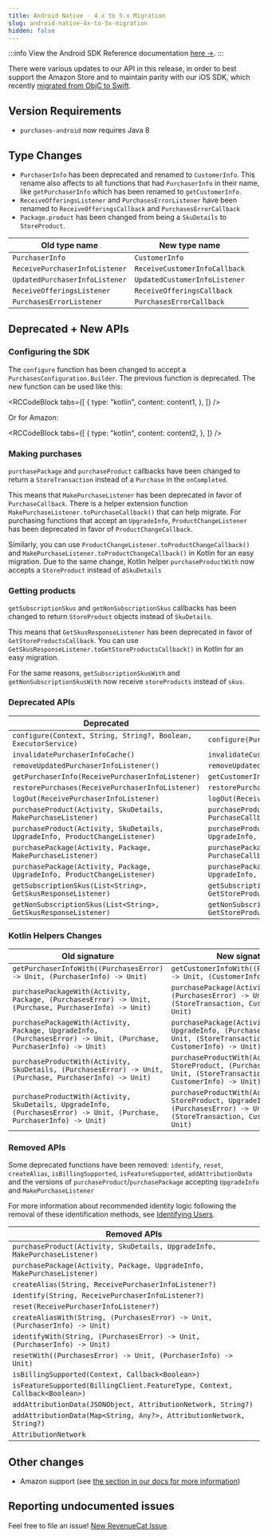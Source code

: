 ```yaml
---
title: Android Native - 4.x to 5.x Migration
slug: android-native-4x-to-5x-migration
hidden: false
---
```


:::info
View the Android SDK Reference documentation [here →](https://sdk.revenuecat.com/android/index.html).
:::

There were various updates to our API in this release, in order to best support the Amazon Store and to maintain parity with our iOS SDK, which recently [migrated from ObjC to Swift](/sdk-guides/ios-native-3x-to-4x-migration).

## Version Requirements

- `purchases-android` now requires Java 8

## Type Changes

- `PurchaserInfo` has been deprecated and renamed to `CustomerInfo`. This rename also affects to all functions that had `PurchaserInfo` in their name, like `getPurchaserInfo` which has been renamed to `getCustomerInfo`.
- `ReceiveOfferingsListener` and `PurchasesErrorListener` have been renamed to `ReceiveOfferingsCallback` and `PurchasesErrorCallback`
- `Package.product` has been changed from being a `SkuDetails` to `StoreProduct`.

| Old type name                  | New type name                 |
| ------------------------------ | ----------------------------- |
| `PurchaserInfo`                | `CustomerInfo`                |
| `ReceivePurchaserInfoListener` | `ReceiveCustomerInfoCallback` |
| `UpdatedPurchaserInfoListener` | `UpdatedCustomerInfoListener` |
| `ReceiveOfferingsListener`     | `ReceiveOfferingsCallback`    |
| `PurchasesErrorListener`       | `PurchasesErrorCallback`      |

## Deprecated + New APIs

### Configuring the SDK

The `configure` function has been changed to accept a `PurchasesConfiguration.Builder`. The previous function is deprecated. The new function can be used like this:


<RCCodeBlock
  tabs={[
    {
      type: "kotlin",
      content: content1,
    },
  ]}
/>

Or for Amazon:

<RCCodeBlock
  tabs={[
    {
      type: "kotlin",
      content: content2,
    },
  ]}
/>

### Making purchases

`purchasePackage` and `purchaseProduct` callbacks have been changed to return a `StoreTransaction` instead of a `Purchase` in the `onCompleted`.

This means that `MakePurchaseListener` has been deprecated in favor of `PurchaseCallback`. There is a helper extension function `MakePurchaseListener.toPurchaseCallback()` that can help migrate. For purchasing functions that accept an `UpgradeInfo`, `ProductChangeListener` has been deprecated in favor of `ProductChangeCallback`.

Similarly, you can use `ProductChangeListener.toProductChangeCallback()` and `MakePurchaseListener.toProductChangeCallback()` in Kotlin for an easy migration. Due to the same change, Kotlin helper `purchaseProductWith` now accepts a `StoreProduct` instead of a`SkuDetails`

### Getting products

`getSubscriptionSkus` and `getNonSubscriptionSkus` callbacks has been changed to return `StoreProduct` objects instead of `SkuDetails`.

This means that `GetSkusResponseListener` has been deprecated in favor of `GetStoreProductsCallback`. You can use `GetSkusResponseListener.toGetStoreProductsCallback()` in Kotlin for an easy migration.

For the same reasons, `getSubscriptionSkusWith` and `getNonSubscriptionSkusWith` now receive `storeProducts` instead of `skus`.

### Deprecated APIs

| Deprecated                                                                  | New                                                                           |
| --------------------------------------------------------------------------- | ----------------------------------------------------------------------------- |
| `configure(Context, String, String?, Boolean, ExecutorService)`             | `configure(PurchasesConfiguration)`                                           |
| `invalidatePurchaserInfoCache()`                                            | `invalidateCustomerInfoCache()`                                               |
| `removeUpdatedPurchaserInfoListener()`                                      | `removeUpdatedCustomerInfoListener()`                                         |
| `getPurchaserInfo(ReceivePurchaserInfoListener)`                            | `getCustomerInfo(ReceiveCustomerInfoCallback)`                                |
| `restorePurchases(ReceivePurchaserInfoListener)`                            | `restorePurchases(ReceiveCustomerInfoCallback)`                               |
| `logOut(ReceivePurchaserInfoListener)`                                      | `logOut(ReceiveCustomerInfoCallback)`                                         |
| `purchaseProduct(Activity, SkuDetails, MakePurchaseListener)`               | `purchaseProduct(Activity, StoreProduct, PurchaseCallback)`                   |
| `purchaseProduct(Activity, SkuDetails, UpgradeInfo, ProductChangeListener)` | `purchaseProduct(Activity, StoreProduct, UpgradeInfo, ProductChangeCallback)` |
| `purchasePackage(Activity, Package, MakePurchaseListener)`                  | `purchasePackage(Activity, Package, PurchaseCallback)`                        |
| `purchasePackage(Activity, Package, UpgradeInfo, ProductChangeListener)`    | `purchasePackage(Activity, Package, UpgradeInfo, ProductChangeCallback)`      |
| `getSubscriptionSkus(List<String>, GetSkusResponseListener)`                | `getSubscriptionSkus(List<String>, GetStoreProductsCallback)`                 |
| `getNonSubscriptionSkus(List<String>, GetSkusResponseListener)`             | `getNonSubscriptionSkus(List<String>, GetStoreProductsCallback)`              |

### Kotlin Helpers Changes

| Old signature                                                                                                         | New signature                                                                                                                  |
| --------------------------------------------------------------------------------------------------------------------- | ------------------------------------------------------------------------------------------------------------------------------ |
| `getPurchaserInfoWith((PurchasesError) -> Unit, (PurchaserInfo) -> Unit)`                                             | `getCustomerInfoWith((PurchasesError) -> Unit, (CustomerInfo) -> Unit)`                                                        |
| `purchasePackageWith(Activity, Package, (PurchasesError) -> Unit, (Purchase, PurchaserInfo) -> Unit)`                 | `purchasePackage(Activity, Package, (PurchasesError) -> Unit, (StoreTransaction, CustomerInfo) -> Unit)`                       |
| `purchasePackageWith(Activity, Package, UpgradeInfo, (PurchasesError) -> Unit, (Purchase, PurchaserInfo) -> Unit)`    | `purchasePackage(Activity, Package, UpgradeInfo, (PurchasesError) -> Unit, (StoreTransaction, CustomerInfo) -> Unit)`          |
| `purchaseProductWith(Activity, SkuDetails, (PurchasesError) -> Unit, (Purchase, PurchaserInfo) -> Unit)`              | `purchaseProductWith(Activity, StoreProduct, (PurchasesError) -> Unit, (StoreTransaction, CustomerInfo) -> Unit)`              |
| `purchaseProductWith(Activity, SkuDetails, UpgradeInfo, (PurchasesError) -> Unit, (Purchase, PurchaserInfo) -> Unit)` | `purchaseProductWith(Activity, StoreProduct, UpgradeInfo, (PurchasesError) -> Unit, (StoreTransaction, CustomerInfo) -> Unit)` |

### Removed APIs

Some deprecated functions have been removed: `identify`, `reset`, `createAlias`, `isBillingSupported`, `isFeatureSupported`, `addAttributionData` and the versions of `purchaseProduct`/`purchasePackage` accepting `UpgradeInfo` and `MakePurchaseListener`

For more information about recommended identity logic following the removal of these identification methods, see [Identifying Users](/customers/user-ids).

| Removed APIs                                                                 |
| ---------------------------------------------------------------------------- |
| `purchaseProduct(Activity, SkuDetails, UpgradeInfo, MakePurchaseListener)`   |
| `purchasePackage(Activity, Package, UpgradeInfo, MakePurchaseListener)`      |
| `createAlias(String, ReceivePurchaserInfoListener?)`                         |
| `identify(String, ReceivePurchaserInfoListener?)`                            |
| `reset(ReceivePurchaserInfoListener?)`                                       |
| `createAliasWith(String, (PurchasesError) -> Unit, (PurchaserInfo) -> Unit)` |
| `identifyWith(String, (PurchasesError) -> Unit, (PurchaserInfo) -> Unit)`    |
| `resetWith((PurchasesError) -> Unit, (PurchaserInfo) -> Unit)`               |
| `isBillingSupported(Context, Callback<Boolean>)`                             |
| `isFeatureSupported(BillingClient.FeatureType, Context, Callback<Boolean>)`  |
| `addAttributionData(JSONObject, AttributionNetwork, String?)`                |
| `addAttributionData(Map<String, Any?>, AttributionNetwork, String?)`         |
| `AttributionNetwork`                                                         |

## Other changes

- Amazon support (see [the section in our docs for more information](/platform-resources/amazon-platform-resources))

## Reporting undocumented issues

Feel free to file an issue! [New RevenueCat Issue](https://github.com/RevenueCat/purchases-android/issues/new/).
